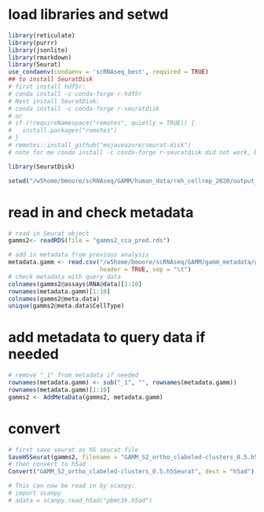 
# load libraries and setwd
```r
library(reticulate)
library(purrr)
library(jsonlite)
library(rmarkdown)
library(Seurat)
use_condaenv(condaenv = 'scRNAseq_best', required = TRUE)
## to install SeuratDisk
# first install hdf5r:
# conda install -c conda-forge r-hdf5r
# Next install SeuratDisk:
# conda install -c conda-forge r-seuratdisk
# or
# if (!requireNamespace("remotes", quietly = TRUE)) {
#   install.packages("remotes")
# }
# remotes::install_github("mojaveazure/seurat-disk")
# note for me conda install -c conda-forge r-seuratdisk did not work, but the github install did

library(SeuratDisk)

setwd("/w5home/bmoore/scRNAseq/GAMM/human_data/reh_cellrep_2020/output_seurat_mapping_20231215_092132/")
```

# read in and check metadata
```r
# read in Seurat object
gamms2<- readRDS(file = "gamms2_cca_pred.rds")

# add in metadata from previous analysis
metadata.gamm <- read.csv("/w5home/bmoore/scRNAseq/GAMM/gamm_metadata/gamm_manual_annot_metadata_c0.5.txt", row.names = 1, 
                          header = TRUE, sep = "\t")
# check metadata with query data
colnames(gamms2@assays$RNA@data)[1:10]
rownames(metadata.gamm)[1:10]
colnames(gamms2@meta.data)
unique(gamms2@meta.data$CellType)
```
# add metadata to query data if needed
```r
# remove "_1" from metadata if needed
rownames(metadata.gamm) <- sub("_1", "", rownames(metadata.gamm))
rownames(metadata.gamm)[1:10]
gamms2 <- AddMetaData(gamms2, metadata.gamm)
```
# convert
```r
# first save seurat as h5 seurat file
SaveH5Seurat(gamms2, filename = "GAMM_S2_ortho_clabeled-clusters_0.5.h5Seurat")
# then convert to h5ad
Convert("GAMM_S2_ortho_clabeled-clusters_0.5.h5Seurat", dest = "h5ad")

# This can now be read in by scanpy:
# import scanpy
# adata = scanpy.read_h5ad("pbmc3k.h5ad")
```